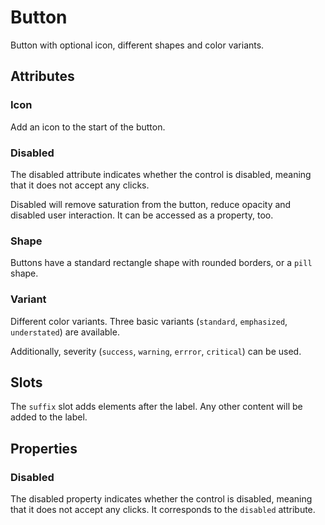 
<Meta of={ButtonStories}/>

# Button

Button with optional icon, different shapes and color variants.

<Canvas of={ButtonStories.Standard}/>

## Attributes

### Icon

Add an icon to the start of the button.

<Canvas of={ButtonStories.WithIcon}/>

### Disabled

The disabled attribute indicates whether the control is disabled, meaning that it does not accept any clicks.

Disabled will remove saturation from the button, reduce opacity and disabled user interaction. It can be
accessed as a property, too.

<Canvas of={ButtonStories.Disabled}/>

### Shape

Buttons have a standard rectangle shape with rounded borders, or a `pill` shape.

<Canvas of={ButtonStories.Pill}/>

### Variant

Different color variants. Three basic variants (`standard`, `emphasized`, `understated`) are available.

<Canvas of={ButtonStories.Emphasized}/>

<Canvas of={ButtonStories.Understated}/>

Additionally, severity (`success`, `warning`, `errror`, `critical`) can be used.

<Canvas of={ButtonStories.Variant} />

## Slots

The `suffix` slot adds elements after the label. Any other content will be added to
the label.

<Canvas of={ButtonStories.WithSuffixIcon} />

## Properties

### Disabled

The disabled property indicates whether the control is disabled, meaning that it does not accept any clicks.
It corresponds to the `disabled` attribute.
